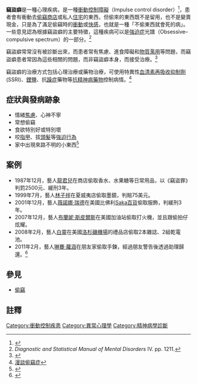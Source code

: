 {{medical}}
{{Infobox disease
 | Name            = 竊盜癖
 | Image           =
 | Alt             =
 | Caption         =
 | Width           =
 | DiseasesDB      =
 | ICD10           = {{ICD10|F|63|2|f|60}}
 | ICD9            = {{ICD9|312.32}}
 | ICDO            =
 | OMIM            =
 | MedlinePlus     =
 | eMedicineSubj   =
 | eMedicineTopic  =
 | MeshID          = D007174
 | GeneReviewsID   =
 | GeneReviewsName =
}}
'''竊盜癖'''是一種心理疾病，是一種[[衝動控制障礙|衝動控制障礙]]（Impulse control disorder）<ref>{{cite book|last=Shulman|first=Terrence Daryl|title=Something for Nothing: Shoplifting Addiction & Recovery|year=2004|publisher=Infinity Publishing|location=Haverford, PA|isbn=0741417790|url=https://books.google.com/books?id=QN92oESUXfwC&printsec=frontcover#v=onepage&q&f=false}}</ref>，患者會有衝動去[[偷竊|偷竊]][[商店|商店]]或私人[[住宅|住宅]]的東西，但偷來的東西既不是留用，也不是變賣現金，只是為了滿足偷竊時的[[衝動_(心理學)|衝動]]或[[快感|快感]]，也就是一種「不偷東西就會死的病」。一些意見認為根據竊盜癖的主要特徵，這種疾病可以是[[強迫症|強迫症]]光譜（Obsessive–compulsive spectrum）的一部分。<ref>''Diagnostic and Statistical Manual of Mental Disorders'' IV. pp. 1211.</ref>

竊盜癖常常沒有被診斷出來，而患者常有焦慮、進食障礙和[[物質濫用|物質濫用]]等問題，而竊盜癖患者常因為這些相關的問題，而非竊盜癖本身，而接受治療。<ref>{{cite journal | last1 = Grant | first1 = JE | year = 2004 | title = Co-occurrence of personality disorders in persons with kleptomania: a preliminary investigation | url =https://archive.org/details/sim_journal-of-the-american-academy-of-psychiatry-and-the-law_2004_32_4/page/395| journal = Journal of the American Academy of Psychiatry and the Law | volume = 32 | issue = 4| pages = 395–8 | pmid = 15704625 }}</ref>

竊盜癖的治療方式包括心理治療或藥物治療，可使用特異性[[選擇性5-羥色胺再吸收抑制劑|血清素再吸收抑制劑]](SSRI)、[[鋰鹽|鋰鹽]]、抗[[躁症|躁症]]藥物等[[抗精神病藥物|抗精神病藥物]]控制病情。<ref>[http://www.reangel.com/05-Read.php?LI=99 漫談偷竊症]</ref>

== 症狀與發病跡象 ==

* 情緒[[焦慮|焦慮]]、心神不寧
* 常想偷竊
* 食欲特別好或特別壞
* 咬[[指甲|指甲]]、拔[[頭髮|頭髮]]等[[強迫行為|強迫行為]]
* 家中出現來路不明的小東西<ref>{{Cite news|title=美女律師偷竊紓壓被擒|url=https://tw.appledaily.com/headline/daily/20130325/34909522/|date=2013-03-25|work=[[臺灣蘋果日報|臺灣蘋果日報]]|accessdate=2019-12-27|language=Zh-hant|format=html}}</ref>

== 案例 ==
* 1987年12月，藝人[[龍君兒|龍君兒]]在商店偷取香水、水果糖等日常用品，以《竊盜罪》判罰2500元、緩刑3年。
* 1999年7月，藝人[[林子祥|林子祥]]在夏威夷店偷取墨鏡，判賠75美元。
* 2001年12月，藝人[[薇諾娜·瑞德|薇諾娜·瑞德]]在美國比佛利[[Saka百貨|Saka百貨]]偷取服飾，判緩刑3年。
* 2007年12月，藝人[[布蘭妮·斯皮爾斯|布蘭妮·斯皮爾斯]]在美國加油站偷取打火機，並且跟偷拍仔炫耀。
* 2008年2月，藝人[[白靈_(演員)|白靈]]在美國[[洛杉磯機場|洛杉磯機場]]的禮品店偷取2本雜誌、2組乾電池。
* 2011年2月，藝人[[琳賽·蘿涵|琳賽·蘿涵]]在朋友家偷取手鍊，經過朋友警告後透過助理歸還。<ref>{{Cite news|title=醫師釋疑「偷竊癖」 有藥可治|url=https://tw.appledaily.com/headline/daily/20130325/34909531/|date=2013-03-25|work=[[臺灣蘋果日報|臺灣蘋果日報]]|accessdate=2019-12-27|language=Zh-hant|format=html}}</ref>

== 參見 ==
* [[偷竊|偷竊]]

== 註釋 ==
{{Reflist}}

{{ICD-10-F}}

[[Category:衝動控制疾患|Category:衝動控制疾患]]
[[Category:異常心理學|Category:異常心理學]]
[[Category:精神病學診斷|Category:精神病學診斷]]